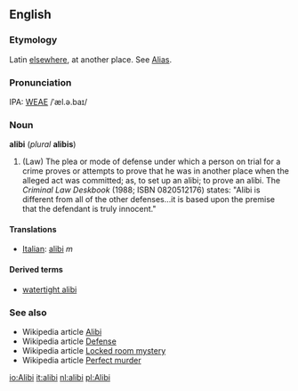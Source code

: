 ==English==
===Etymology===
Latin [[elsewhere]], at another place.  See  [[Alias]].

===Pronunciation===
IPA: [[WEAE]] /ˈæl.ə.baɪ/

===Noun===
'''alibi''' (''plural'' '''alibis''')

#(Law) The plea or mode of defense under which a person on trial for  a crime proves or attempts to prove that he was in another  place when the alleged act was committed; as, to set up an alibi; to prove an alibi. The ''Criminal Law Deskbook'' (1988; ISBN 0820512176) states: "Alibi is different from all of the other defenses...it is based upon the premise that the defendant is truly innocent."
<!-- material copied from Webster's Revised Unabridged Dictionary (1913) -->
<!-- additional material moved from Wikipedia article [[w:Alibi|Alibi]], which should be consulted for historical editing information. -->

====Translations====
*[[Italian]]: [[alibi]] ''m''

====Derived terms====
* [[watertight alibi]]

===See also===
* Wikipedia article [[w:Alibi|Alibi]]
* Wikipedia article [[w:Defense (legal)|Defense]]
* Wikipedia article [[w:Locked room mystery|Locked room mystery]]
* Wikipedia article [[w:Perfect murder|Perfect murder]]

[[io:Alibi]]
[[it:alibi]]
[[nl:alibi]]
[[pl:Alibi]]
